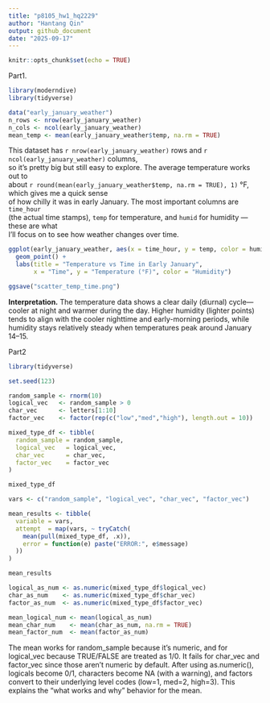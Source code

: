 ---
title: "p8105_hw1_hq2229"
author: "Hantang Qin"
output: github_document
date: "2025-09-17"
---

```{r setup, include=FALSE}
knitr::opts_chunk$set(echo = TRUE)
```

Part1.
```{r}
library(moderndive)
library(tidyverse)

data("early_january_weather")
n_rows <- nrow(early_january_weather)
n_cols <- ncol(early_january_weather)
mean_temp <- mean(early_january_weather$temp, na.rm = TRUE)

```

This dataset has `r nrow(early_january_weather)` rows and `r ncol(early_january_weather)` columns,  
so it’s pretty big but still easy to explore. The average temperature works out to  
about `r round(mean(early_january_weather$temp, na.rm = TRUE), 1)` °F, which gives me a quick sense  
of how chilly it was in early January. The most important columns are `time_hour`  
(the actual time stamps), `temp` for temperature, and `humid` for humidity — these are what  
I’ll focus on to see how weather changes over time.


```{r}
ggplot(early_january_weather, aes(x = time_hour, y = temp, color = humid)) +
  geom_point() +
  labs(title = "Temperature vs Time in Early January",
       x = "Time", y = "Temperature (°F)", color = "Humidity")
```

```{r}
ggsave("scatter_temp_time.png")

```
**Interpretation.** The temperature data shows a clear daily (diurnal) cycle—cooler at night and warmer during the day. Higher humidity (lighter points) tends to align with the cooler nighttime and early-morning periods, while humidity stays relatively steady when temperatures peak around January 14–15.


Part2
```{r}
library(tidyverse)

set.seed(123)  

random_sample <- rnorm(10)                     
logical_vec   <- random_sample > 0           
char_vec      <- letters[1:10]                 
factor_vec    <- factor(rep(c("low","med","high"), length.out = 10))  

mixed_type_df <- tibble(
  random_sample = random_sample,
  logical_vec   = logical_vec,
  char_vec      = char_vec,
  factor_vec    = factor_vec
)

mixed_type_df


```

```{r}
vars <- c("random_sample", "logical_vec", "char_vec", "factor_vec")

mean_results <- tibble(
  variable = vars,
  attempt  = map(vars, ~ tryCatch(
    mean(pull(mixed_type_df, .x)), 
    error = function(e) paste("ERROR:", e$message)
  ))
)

mean_results

```

```{r}
logical_as_num <- as.numeric(mixed_type_df$logical_vec)  
char_as_num    <- as.numeric(mixed_type_df$char_vec)    
factor_as_num  <- as.numeric(mixed_type_df$factor_vec)  

mean_logical_num <- mean(logical_as_num)
mean_char_num    <- mean(char_as_num, na.rm = TRUE)  
mean_factor_num  <- mean(factor_as_num)
```


The mean works for random_sample because it’s numeric, and for logical_vec because TRUE/FALSE are treated as 1/0.
It fails for char_vec and factor_vec since those aren’t numeric by default. After using as.numeric(), logicals become 0/1, characters become NA (with a warning), and factors convert to their underlying level codes (low=1, med=2, high=3). This explains the “what works and why” behavior for the mean.
